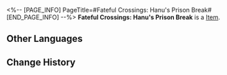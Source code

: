 <%-- [PAGE_INFO]
PageTitle=#Fateful Crossings: Hanu's Prison Break#
[END_PAGE_INFO] --%>
{{Item Infobox
|id          = 309002
|image       = Item Fateful Crossings- Hanu's Prison Break.png
|type        = 
|invCategory = 
|rarity      = 4
|effect      = 
|description = A beautiful envelope containing a customized ticket. When used, you can choose one of the following 4-star characters:<br />Guinaifen, Sampo, Asta, or Yukong.
}}
{{Description|"Meet new companions in your journeys."}}
'''Fateful Crossings: Hanu's Prison Break''' is a [[Item]].

==Other Languages==
{{Other Languages
|en   = Fateful Crossings: Hanu's Prison Break
|zhs  = 旅程之遇：「哈努兄弟越狱记」
|zht  = 旅程之遇：「哈努兄弟越獄記」
|ja   = 旅の出会い：「ブラザーハヌ脱獄記」
|ko   = 여정에서의 만남: 「하누 형제 탈옥기」
|es   = Encuentro de viaje: La fuga de Hanu
|fr   = Rencontre : Évasion de Hanu
|ru   = Встречи в путешествии: Побег братца Хану
|th   = การพบพานระหว่างเดินทาง: "บันทึกหนีแดนขังของลูกพี่ Hanu"
|vi   = Hành Trình Gặp Gỡ: Nhật Ký Vượt Ngục Của Người Anh Em Hanu
|de   = Schicksalhafte Begegnungen: Hanus Gefängnisausbruch
|id   = Fateful Crossings: "Catatan Pelarian Penjara Hanu"
|pt   = Encontro Destinado: Fuga da Prisão de Hanu
}}

==Change History==
{{Change History|2.0}}